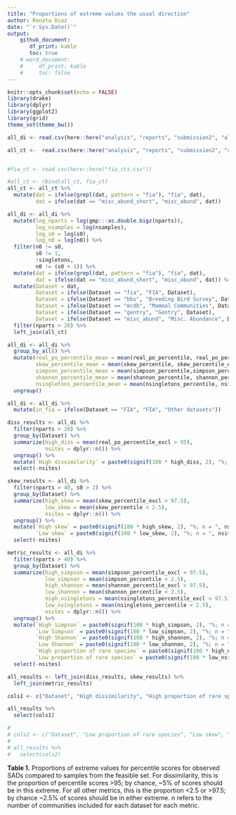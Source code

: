 ```yaml
---
title: "Proportions of extreme values the usual direction"
author: Renata Diaz
date: "`r Sys.Date()`"
output: 
    github_document:
       df_print: kable
       toc: true
    # word_document:
    #     df_print: kable
    #     toc: false
---
```


```r
knitr::opts_chunk$set(echo = FALSE)
library(drake)
library(dplyr)
library(ggplot2)
library(grid)
theme_set(theme_bw())

all_di <- read.csv(here::here("analysis", "reports", "submission2", "all_di.csv"), stringsAsFactors = F)

all_ct <-  read.csv(here::here("analysis", "reports", "submission2", "all_ct.csv"), stringsAsFactors = F)


#fia_ct <- read.csv(here::here("fia_cts.csv"))

#all_ct <- rbind(all_ct, fia_ct)
all_ct <- all_ct %>%
  mutate(dat = ifelse(grepl(dat, pattern = "fia"), "fia", dat),
         dat = ifelse(dat == "misc_abund_short", "misc_abund", dat))

all_di <- all_di %>%
  mutate(log_nparts = log(gmp:::as.double.bigz(nparts)),
         log_nsamples = log(nsamples),
         log_s0 = log(s0),
         log_n0 = log(n0)) %>%
  filter(n0 != s0,
         s0 != 1,
         !singletons,
         n0 != (s0 + 1)) %>%
  mutate(dat = ifelse(grepl(dat, pattern = "fia"), "fia", dat),
         dat = ifelse(dat == "misc_abund_short", "misc_abund", dat)) %>%
  mutate(Dataset = dat,
         Dataset = ifelse(Dataset == "fia", "FIA", Dataset),
         Dataset = ifelse(Dataset == "bbs", "Breeding Bird Survey", Dataset),
         Dataset = ifelse(Dataset == "mcdb", "Mammal Communities", Dataset),
         Dataset = ifelse(Dataset == "gentry", "Gentry", Dataset),
         Dataset = ifelse(Dataset == "misc_abund", "Misc. Abundance", Dataset)) %>%
  filter(nparts > 20) %>%
  left_join(all_ct) 

all_di <- all_di %>%
  group_by_all() %>%
  mutate(real_po_percentile_mean = mean(real_po_percentile, real_po_percentile_excl),
         skew_percentile_mean = mean(skew_percentile, skew_percentile_excl),
         simpson_percentile_mean = mean(simpson_percentile,simpson_percentile_excl),
         shannon_percentile_mean = mean(shannon_percentile, shannon_percentile_excl),
         nsingletons_percentile_mean = mean(nsingletons_percentile, nsingletons_percentile_excl),) %>%
  ungroup()

all_di <- all_di %>%
  mutate(in_fia = ifelse(Dataset == "FIA", "FIA", "Other datasets"))

```


```r
diss_results <- all_di %>%
  filter(nparts > 20) %>%
  group_by(Dataset) %>%
  summarize(high_diss = mean(real_po_percentile_excl > 95),
            nsites = dplyr::n()) %>%
  ungroup() %>%
  mutate(`High dissimilarity` = paste0(signif(100 * high_diss, 2), "%; n = ", nsites)) %>%
  select(-nsites)

skew_results <- all_di %>%
  filter(nparts > 40, s0 > 2) %>%
  group_by(Dataset) %>%
  summarize(high_skew = mean(skew_percentile_excl > 97.5),
            low_skew = mean(skew_percentile < 2.5),
            nsites = dplyr::n()) %>%
  ungroup() %>%
  mutate(`High skew` = paste0(signif(100 * high_skew, 2), "%; n = ", nsites),
         `Low skew` = paste0(signif(100 * low_skew, 2), "%; n = ", nsites)) %>%
  select(-nsites)

metric_results <- all_di %>%
  filter(nparts > 40) %>%
  group_by(Dataset) %>%
  summarize(high_simpson = mean(simpson_percentile_excl > 97.5),
            low_simpson = mean(simpson_percentile < 2.5),
            high_shannon = mean(shannon_percentile_excl > 97.5),
            low_shannon = mean(shannon_percentile < 2.5),
            high_nsingletons = mean(nsingletons_percentile_excl > 97.5),
            low_nsingletons = mean(nsingletons_percentile < 2.5),
            nsites = dplyr::n()) %>%
  ungroup() %>%
  mutate(`High Simpson` = paste0(signif(100 * high_simpson, 2), "%; n = ", nsites),
         `Low Simpson` = paste0(signif(100 * low_simpson, 2), "%; n = ", nsites),
         `High Shannon` = paste0(signif(100 * high_shannon, 2), "%; n = ", nsites),
         `Low Shannon` = paste0(signif(100 * low_shannon, 2), "%; n = ", nsites),
         `High proportion of rare species` = paste0(signif(100 * high_nsingletons, 2), "%; n = ", nsites),
         `Low proportion of rare species` = paste0(signif(100 * low_nsingletons, 2), "%; n = ", nsites)) %>%
  select(-nsites)

all_results <- left_join(diss_results, skew_results) %>%
  left_join(metric_results)

cols1 <- c("Dataset", "High dissimilarity", "High proportion of rare species", "High skew", "Low Simpson", "Low Shannon")

all_results %>%
  select(cols1)

# 
# cols2 <- c("Dataset", "Low proportion of rare species", "Low skew", "High Simpson", "High Shannon")
# 
# all_results %>%
#   select(cols2)

```

**Table 1.** Proportions of extreme values for percentile scores for observed SADs compared to samples from the feasible set. For dissimilarity, this is the proportion of percentile scores >95; by chance, ~5% of scores should be in this extreme. For all other metrics, this is the proportion <2.5 or >97.5; by chance ~2.5% of scores should be in either extreme. n refers to the number of communities included for each dataset for each metric. 
